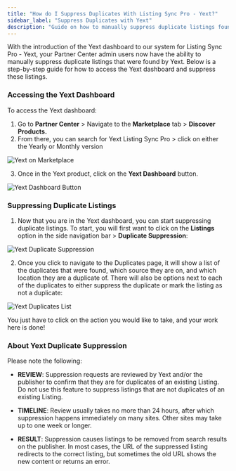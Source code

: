 ```yaml
---
title: "How do I Suppress Duplicates With Listing Sync Pro - Yext?"
sidebar_label: "Suppress Duplicates with Yext"
description: "Guide on how to manually suppress duplicate listings found by Yext in Listing Sync Pro"
---
```


With the introduction of the Yext dashboard to our system for Listing Sync Pro - Yext, your Partner Center admin users now have the ability to manually suppress duplicate listings that were found by Yext. Below is a step-by-step guide for how to access the Yext dashboard and suppress these listings.

### **Accessing the Yext Dashboard**

To access the Yext dashboard:

1. Go to **Partner Center** > Navigate to the **Marketplace** tab > **Discover Products.**
2. From there, you can search for Yext Listing Sync Pro > click on either the Yearly or Monthly version

![Yext on Marketplace](./img/yext-marketplace-4411998798487.jpg)

3. Once in the Yext product, click on the **Yext Dashboard** button.

![Yext Dashboard Button](./img/yext-dashboard-button-4411998816407.jpg)

### **Suppressing Duplicate Listings**

1. Now that you are in the Yext dashboard, you can start suppressing duplicate listings. To start, you will first want to click on the **Listings** option in the side navigation bar > **Duplicate Suppression**:

![Yext Duplicate Suppression](./img/yext-duplicate-suppression-19964994701207.jpg)

2. Once you click to navigate to the Duplicates page, it will show a list of the duplicates that were found, which source they are on, and which location they are a duplicate of. There will also be options next to each of the duplicates to either suppress the duplicate or mark the listing as not a duplicate:

![Yext Duplicates List](./img/yext-duplicates-list-19965038935959.jpg)

You just have to click on the action you would like to take, and your work here is done!

### **About Yext Duplicate Suppression**

Please note the following:

- **REVIEW**: Suppression requests are reviewed by Yext and/or the publisher to confirm that they are for duplicates of an existing Listing. Do not use this feature to suppress listings that are not duplicates of an existing Listing.

- **TIMELINE**: Review usually takes no more than 24 hours, after which suppression happens immediately on many sites. Other sites may take up to one week or longer.

- **RESULT**: Suppression causes listings to be removed from search results on the publisher. In most cases, the URL of the suppressed listing redirects to the correct listing, but sometimes the old URL shows the new content or returns an error.